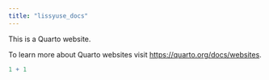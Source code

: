 ```yaml
---
title: "lissyuse_docs"
---
```


This is a Quarto website.

To learn more about Quarto websites visit <https://quarto.org/docs/websites>.

```r
1 + 1
```
